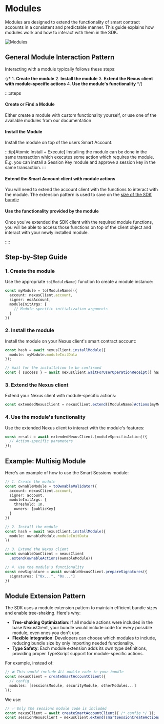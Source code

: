 # Modules

Modules are designed to extend the functionality of smart contract accounts in a consistent and predictable manner. This guide explains how modules work and how to interact with them in the SDK.

![Modules](https://i.imgur.com/hoOeSXS.png)

## General Module Interaction Pattern

Interacting with a module typically follows these steps:

{/* 1. **Create the module**
2. **Install the module**
3. **Extend the Nexus client with module-specific actions**
4. **Use the module's functionality** */}

::::steps
#### Create or Find a Module
Either create a module with custom functionality yourself, or use one of the available modules
from our documentation

#### Install the Module
Install the module on top of the users Smart Account. 

:::tip[Atomic Install + Execute]
Installing the module can be done in the same transaction which executes some action
which requires the module. E.g. you can install a Session Key module and approve a 
session key in the same transaction.
:::

#### Extend the Smart Account client with module actions 
You will need to extend the account client with the functions to interact 
with the module. The extension pattern is used to save on the [size of the 
SDK bundle](#module-extension-pattern)

#### Use the functionality provided by the module
Once you've extended the SDK client with the required module functions, you 
will be able to access those functions on top of the client object and interact
with your newly installed module. 

::::

## Step-by-Step Guide

### 1. Create the module

Use the appropriate `to[ModuleName]` function to create a module instance:

```typescript
const myModule = to[ModuleName]({
  account: nexusClient.account,
  signer: eoaAccount,
  moduleInitArgs: {
    // Module-specific initialization arguments
  }
})
```

### 2. Install the module

Install the module on your Nexus client's smart contract account:

```typescript
const hash = await nexusClient.installModule({
  module: myModule.moduleInitData
});

// Wait for the installation to be confirmed
const { success } = await nexusClient.waitForUserOperationReceipt({ hash });
```

### 3. Extend the Nexus client

Extend your Nexus client with module-specific actions:

```typescript
const extendedNexusClient = nexusClient.extend([ModuleName]Actions(myModule));
```

### 4. Use the module's functionality

Use the extended Nexus client to interact with the module's features:

```typescript
const result = await extendedNexusClient.[moduleSpecificAction]({
  // Action-specific parameters
});
```

## Example: Multisig Module

Here's an example of how to use the Smart Sessions module:

```typescript
// 1. Create the module
const ownableModule = toOwnableValidator({
  account: nexusClient.account,
  signer: account,
  moduleInitArgs: {
    threshold: 1n,
    owners: [publicKey]
  }
})

// 2. Install the module
const hash = await nexusClient.installModule({
  module: ownableModule.moduleInitData
})

// 3. Extend the Nexus client
const ownableDanClient = nexusClient
  .extend(ownableActions(ownableModule))

// 4. Use the module's functionality
const newSignature = await ownableNexusClient.prepareSignatures({
  signatures: ["0x...", "0x..."]
})
```

## Module Extension Pattern

The SDK uses a module extension pattern to maintain efficient bundle sizes and enable tree-shaking. Here's why:

- **Tree-shaking Optimization**: If all module actions were included in the base NexusClient, your bundle would include code for every possible module, even ones you don't use.
- **Flexible Integration**: Developers can choose which modules to include, reducing bundle size by only importing needed functionality.
- **Type Safety**: Each module extension adds its own type definitions, providing proper TypeScript support for module-specific actions.

For example, instead of:
```typescript
// ❌ This would include ALL module code in your bundle
const nexusClient = createSmartAccountClient({
  // config
  modules: [sessionsModule, securityModule, otherModules...]
});
```

We use:
```typescript
// ✅ Only the sessions module code is included
const nexusClient = await createSmartAccountClient({ /* config */ });
const sessionNexusClient = nexusClient.extend(smartSessionCreateActions(sessionsModule));
```
